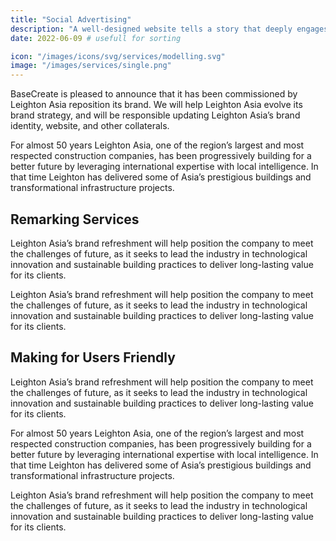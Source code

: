 ```yaml
---
title: "Social Advertising"
description: "A well-designed website tells a story that deeply engages users, enhancing their experience."
date: 2022-06-09 # usefull for sorting

icon: "/images/icons/svg/services/modelling.svg"
image: "/images/services/single.png"
---
```


BaseCreate is pleased to announce that it has been commissioned by Leighton Asia reposition its brand. We will help Leighton Asia evolve its brand strategy, and will be responsible updating Leighton Asia’s brand identity, website, and other collaterals.

For almost 50 years Leighton Asia, one of the region’s largest and most respected construction companies, has been progressively building for a better future by leveraging international expertise with local intelligence. In that time Leighton has delivered some of Asia’s prestigious buildings and transformational infrastructure projects.

## Remarking Services

Leighton Asia’s brand refreshment will help position the company to meet the challenges of future, as it seeks to lead the industry in technological innovation and sustainable building practices to deliver long-lasting value for its clients.

<ImageList>
  <ImageItem
    imageSrc="/images/services/single-page-video-bg.png"
    imageAlt="example alt text"
    video_src="/videos/test-video.mp4"
    video_id="services-video"
    video_provider="html5"
  />
</ImageList>

Leighton Asia’s brand refreshment will help position the company to meet the challenges of future, as it seeks to lead the industry in technological innovation and sustainable building
practices to deliver long-lasting value for its clients.

## Making for Users Friendly

Leighton Asia’s brand refreshment will help position the company to meet the challenges of future, as it seeks to lead the industry in technological innovation and sustainable building practices to deliver long-lasting value for its clients.

For almost 50 years Leighton Asia, one of the region’s largest and most respected construction companies, has been progressively building for a better future by leveraging international expertise with local intelligence. In that time Leighton has delivered some of Asia’s prestigious buildings and transformational infrastructure projects.

<CardWrapper>
  <Card
    title="Custom Solution"
    description="We care success relationships fuel success we love building"
    icon="/images/icons/svg/services/brand.svg"
    buttonLabel="Contact Us"
    buttonUrl="/contact/"
  />
  <Card
    title="In-time Result"
    description="We care success relationships fuel success we love building"
    icon="/images/icons/svg/services/web.svg"
    buttonLabel="Contact Us"
    buttonUrl="/contact/"
  />
</CardWrapper>

Leighton Asia’s brand refreshment will help position the company to meet the challenges of future, as it seeks to lead the industry in technological innovation and sustainable building practices to deliver long-lasting value for its clients.
